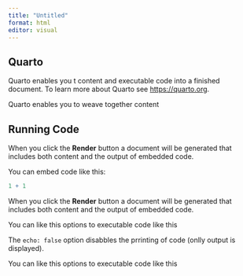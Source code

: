 ```yaml
---
title: "Untitled"
format: html
editor: visual
---
```


## Quarto

Quarto enables you t content and executable code into a finished document.
To learn more about Quarto see <https://quarto.org>.


Quarto enables you to weave together content 


## Running Code

When you click the **Render** button a document will be generated that includes both content and the output of embedded code.

You can embed code like this:

```r
1 + 1
```



When you click the **Render** button a document will be generated that includes both content and the output of embedded code.


You can like this options to executable code like this



The `echo: false` option disabbles the prrinting of code (onlly output is displayed).


You can like this options to executable code like this

